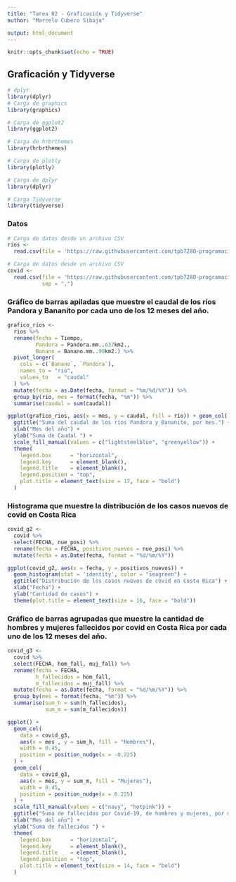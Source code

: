 ```yaml
---
title: "Tarea 02 - Graficación y Tidyverse"
author: "Marcelo Cubero Sibaja"

output: html_document
---
```


```r
knitr::opts_chunk$set(echo = TRUE)
```


## Graficación y Tidyverse

```r
# dplyr
library(dplyr) 
# Carga de graphics
library(graphics)

# Carga de ggplot2
library(ggplot2)

# Carga de hrbrthemes
library(hrbrthemes)

# Carga de plotly
library(plotly)

# Carga de dplyr
library(dplyr)

# Carga Tidyverse
library(tidyverse)

```
### Datos
```r
# Carga de datos desde un archivo CSV
rios <-
  read.csv(file = 'https://raw.githubusercontent.com/tpb728O-programaciongeoespacialr/2021ii/main/datos/hidrologia/fdc/fdc.csv')

# Carga de datos desde un archivo CSV
covid <-
  read.csv(file = 'https://raw.githubusercontent.com/tpb728O-programaciongeoespacialr/2021ii/main/datos/minsalud/covid/ultimafecha_CSV_GENERAL.csv',
           sep = ",")           

```

### Gráfico de barras apiladas que muestre el caudal de los ríos Pandora y Bananito por cada uno de los 12 meses del año.

```r
grafico_rios <-
  rios %>%
  rename(fecha = Tiempo,
         Pandora = Pandora.mm..637km2.,
         Banano = Banano.mm..90km2.) %>%
  pivot_longer(
    cols = c(`Banano`, `Pandora`),
    names_to = "rio",
    values_to   = "caudal"
  ) %>%
  mutate(fecha = as.Date(fecha, format = "%m/%d/%Y")) %>%
  group_by(rio, mes = format(fecha, "%m")) %>%
  summarise(caudal = sum(caudal))

```


```r
ggplot(grafico_rios, aes(x = mes, y = caudal, fill = rio)) + geom_col()  +
  ggtitle("Suma del caudal de los ríos Pandora y Bananito, por mes.") +
  xlab("Mes del año") +
  ylab("Suma de Caudal ") +
  scale_fill_manual(values = c("lightsteelblue", "greenyellow")) +
  theme(
    legend.box      = "horizontal",
    legend.key      = element_blank(),
    legend.title    = element_blank(),
    legend.position = "top",
    plot.title = element_text(size = 17, face = "bold")
  )

```


###  Histograma que muestre la distribución de los casos nuevos de covid en Costa Rica





```r
covid_g2 <-
  covid %>%
  select(FECHA, nue_posi) %>%
  rename(fecha = FECHA, positivos_nuevos = nue_posi) %>%
  mutate(fecha = as.Date(fecha, format = "%d/%m/%Y"))

```

```r

ggplot(covid_g2, aes(x = fecha, y = positivos_nuevos)) +
  geom_histogram(stat = 'identity', color = "seagreen") +
  ggtitle("Distribución de los casos nuevos de covid en Costa Rica") +
  xlab("Fecha") +
  ylab("Cantidad de casos") +
  theme(plot.title = element_text(size = 16, face = "bold"))
```

###  Gráfico de barras agrupadas que muestre la cantidad de hombres y mujeres fallecidos por covid en Costa Rica por cada uno de los 12 meses del año. 

```r
covid_g3 <-
  covid %>%
  select(FECHA, hom_fall, muj_fall) %>%
  rename(fecha = FECHA,
         h_fallecidos = hom_fall,
         m_fallecidos = muj_fall) %>%
  mutate(fecha = as.Date(fecha, format = "%d/%m/%Y")) %>%
  group_by(mes = format(fecha, "%m")) %>%
  summarise(sum_h = sum(h_fallecidos),
            sum_m = sum(m_fallecidos))


```





```r
ggplot() +
  geom_col(
    data = covid_g3,
    aes(x = mes , y = sum_h, fill = "Hombres"),
    width = 0.45,
    position = position_nudge(x = -0.225)
  ) +
  geom_col(
    data = covid_g3,
    aes(x = mes, y = sum_m, fill = "Mujeres"),
    width = 0.45,
    position = position_nudge(x = 0.225)
  ) +
  scale_fill_manual(values = c("navy", "hotpink")) +
  ggtitle("Suma de fallecidos por Covid-19, de hombres y mujeres, por mes.") +
  xlab("Mes del año") +
  ylab("Suma de fallecidos ") +
  theme(
    legend.box      = "horizontal",
    legend.key      = element_blank(),
    legend.title    = element_blank(),
    legend.position = "top",
    plot.title = element_text(size = 14, face = "bold")
  )
```




















